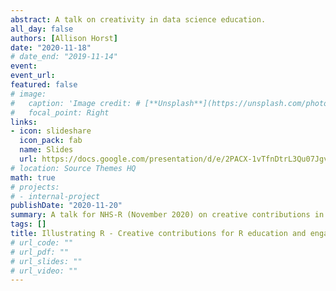 ```yaml
---
abstract: A talk on creativity in data science education.  
all_day: false
authors: [Allison Horst]
date: "2020-11-18"
# date_end: "2019-11-14"
event: 
event_url: 
featured: false
# image: 
#   caption: 'Image credit: # [**Unsplash**](https://unsplash.com/photos/bzdhc5b3Bxs)'
#   focal_point: Right
links:
- icon: slideshare
  icon_pack: fab
  name: Slides
  url: https://docs.google.com/presentation/d/e/2PACX-1vTfnDtrL3Qu07JgvqFX7mB8EWkHjjoEqFGcjQqyU1jSJh1jkIBbXKaY00UWI1DHztg3fR_lcMOCSfzP/pub?start=false&loop=false&delayms=3000
# location: Source Themes HQ
math: true
# projects:
# - internal-project
publishDate: "2020-11-20"
summary: A talk for NHS-R (November 2020) on creative contributions in data science education.
tags: []
title: Illustrating R - Creative contributions for R education and engagement
# url_code: ""
# url_pdf: ""
# url_slides: ""
# url_video: ""
---
```

